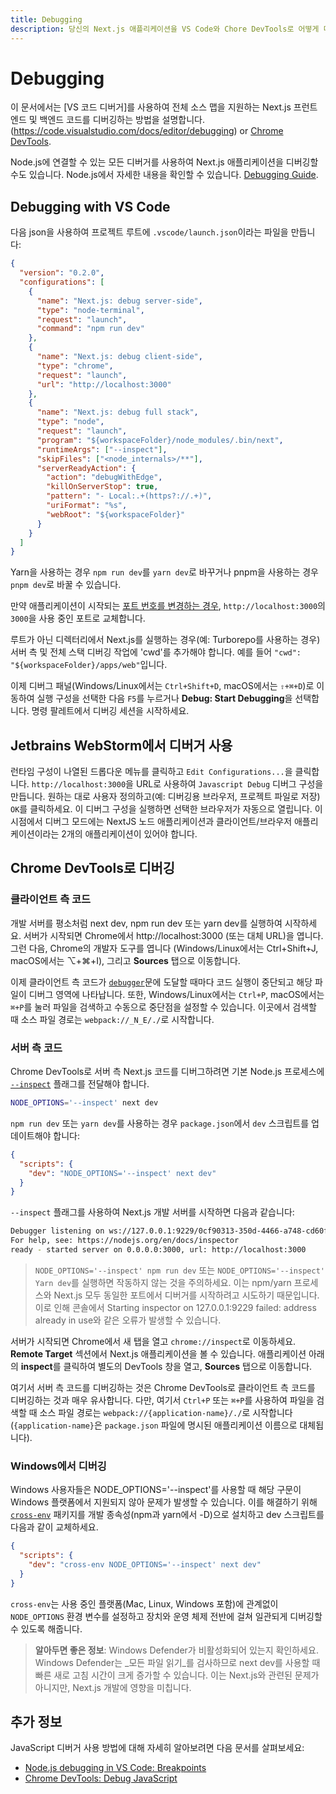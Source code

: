 ```yaml
---
title: Debugging
description: 당신의 Next.js 애플리케이션을 VS Code와 Chore DevTools로 어떻게 디버깅하는지를 배워봅시다.
---
```


# Debugging

이 문서에서는 [VS 코드 디버거]를 사용하여 전체 소스 맵을 지원하는 Next.js 프런트엔드 및 백엔드 코드를 디버깅하는 방법을 설명합니다.
(https://code.visualstudio.com/docs/editor/debugging) or [Chrome DevTools](https://developers.google.com/web/tools/chrome-devtools).

Node.js에 연결할 수 있는 모든 디버거를 사용하여 Next.js 애플리케이션을 디버깅할 수도 있습니다. Node.js에서 자세한 내용을 확인할 수 있습니다. [Debugging Guide](https://nodejs.org/en/docs/guides/debugging-getting-started/).

## Debugging with VS Code

다음 json을 사용하여 프로젝트 루트에 `.vscode/launch.json`이라는 파일을 만듭니다:

```json filename="launch.json"
{
  "version": "0.2.0",
  "configurations": [
    {
      "name": "Next.js: debug server-side",
      "type": "node-terminal",
      "request": "launch",
      "command": "npm run dev"
    },
    {
      "name": "Next.js: debug client-side",
      "type": "chrome",
      "request": "launch",
      "url": "http://localhost:3000"
    },
    {
      "name": "Next.js: debug full stack",
      "type": "node",
      "request": "launch",
      "program": "${workspaceFolder}/node_modules/.bin/next",
      "runtimeArgs": ["--inspect"],
      "skipFiles": ["<node_internals>/**"],
      "serverReadyAction": {
        "action": "debugWithEdge",
        "killOnServerStop": true,
        "pattern": "- Local:.+(https?://.+)",
        "uriFormat": "%s",
        "webRoot": "${workspaceFolder}"
      }
    }
  ]
}
```

Yarn을 사용하는 경우 `npm run dev`를 `yarn dev`로 바꾸거나 pnpm을 사용하는 경우 `pnpm dev`로 바꿀 수 있습니다.

만약 애플리케이션이 시작되는 [포트 번호를 변경하는 경우](/docs/pages/api-reference/next-cli#development), `http://localhost:3000`의 `3000`을 사용 중인 포트로 교체합니다.

루트가 아닌 디렉터리에서 Next.js를 실행하는 경우(예: Turborepo를 사용하는 경우) 서버 측 및 전체 스택 디버깅 작업에 'cwd'를 추가해야 합니다. 예를 들어 `"cwd": "${workspaceFolder}/apps/web"`입니다.

이제 디버그 패널(Windows/Linux에서는 `Ctrl+Shift+D`, macOS에서는 `⇧+⌘+D`)로 이동하여 실행 구성을 선택한 다음 `F5`를 누르거나 **Debug: Start Debugging**을 선택합니다. 명령 팔레트에서 디버깅 세션을 시작하세요.

## Jetbrains WebStorm에서 디버거 사용

런타임 구성이 나열된 드롭다운 메뉴를 클릭하고 `Edit Configurations...`을 클릭합니다. `http://localhost:3000`을 URL로 사용하여 `Javascript Debug` 디버그 구성을 만듭니다. 원하는 대로 사용자 정의하고(예: 디버깅용 브라우저, 프로젝트 파일로 저장) `OK`를 클릭하세요.
이 디버그 구성을 실행하면 선택한 브라우저가 자동으로 열립니다. 이 시점에서 디버그 모드에는 NextJS 노드 애플리케이션과 클라이언트/브라우저 애플리케이션이라는 2개의 애플리케이션이 있어야 합니다.

## Chrome DevTools로 디버깅

### 클라이언트 측 코드

개발 서버를 평소처럼 next dev, npm run dev 또는 yarn dev를 실행하여 시작하세요. 서버가 시작되면 Chrome에서 http://localhost:3000 (또는 대체 URL)을 엽니다. 그런 다음, Chrome의 개발자 도구를 엽니다 (Windows/Linux에서는 Ctrl+Shift+J, macOS에서는 ⌥+⌘+I), 그리고 **Sources** 탭으로 이동합니다.

이제 클라이언트 측 코드가 [`debugger`](https://developer.mozilla.org/docs/Web/JavaScript/Reference/Statements/debugger)문에 도달할 때마다 코드 실행이 중단되고 해당 파일이 디버그 영역에 나타납니다. 또한, Windows/Linux에서는 `Ctrl+P`, macOS에서는 `⌘+P`를 눌러 파일을 검색하고 수동으로 중단점을 설정할 수 있습니다. 이곳에서 검색할 때 소스 파일 경로는 `webpack://_N_E/./`로 시작합니다.

### 서버 측 코드

Chrome DevTools로 서버 측 Next.js 코드를 디버그하려면 기본 Node.js 프로세스에 [`--inspect`](https://nodejs.org/api/cli.html#cli_inspect_host_port) 플래그를 전달해야 합니다.

```bash filename="Terminal"
NODE_OPTIONS='--inspect' next dev
```

`npm run dev` 또는 `yarn dev`를 사용하는 경우 `package.json`에서 `dev` 스크립트를 업데이트해야 합니다:

```json filename="package.json"
{
  "scripts": {
    "dev": "NODE_OPTIONS='--inspect' next dev"
  }
}
```

`--inspect` 플래그를 사용하여 Next.js 개발 서버를 시작하면 다음과 같습니다:

```bash filename="Terminal"
Debugger listening on ws://127.0.0.1:9229/0cf90313-350d-4466-a748-cd60f4e47c95
For help, see: https://nodejs.org/en/docs/inspector
ready - started server on 0.0.0.0:3000, url: http://localhost:3000
```

> `NODE_OPTIONS='--inspect' npm run dev` 또는 `NODE_OPTIONS='--inspect' Yarn dev`를 실행하면 작동하지 않는 것을 주의하세요. 이는 npm/yarn 프로세스와 Next.js 모두 동일한 포트에서 디버거를 시작하려고 시도하기 때문입니다. 이로 인해 콘솔에서 Starting inspector on 127.0.0.1:9229 failed: address already in use와 같은 오류가 발생할 수 있습니다.

서버가 시작되면 Chrome에서 새 탭을 열고 `chrome://inspect`로 이동하세요. **Remote Target** 섹션에서 Next.js 애플리케이션을 볼 수 있습니다. 애플리케이션 아래의 **inspect**를 클릭하여 별도의 DevTools 창을 열고, **Sources** 탭으로 이동합니다.

여기서 서버 측 코드를 디버깅하는 것은 Chrome DevTools로 클라이언트 측 코드를 디버깅하는 것과 매우 유사합니다. 다만, 여기서 `Ctrl+P` 또는 `⌘+P`를 사용하여 파일을 검색할 때 소스 파일 경로는 `webpack://{application-name}/./`로 시작합니다 (`{application-name}`은 `package.json` 파일에 명시된 애플리케이션 이름으로 대체됩니다).

### Windows에서 디버깅

Windows 사용자들은 NODE_OPTIONS='--inspect'를 사용할 때 해당 구문이 Windows 플랫폼에서 지원되지 않아 문제가 발생할 수 있습니다. 이를 해결하기 위해 [`cross-env`](https://www.npmjs.com/package/cross-env) 패키지를 개발 종속성(npm과 yarn에서 -D)으로 설치하고 dev 스크립트를 다음과 같이 교체하세요.

```json filename="package.json"
{
  "scripts": {
    "dev": "cross-env NODE_OPTIONS='--inspect' next dev"
  }
}
```

`cross-env`는 사용 중인 플랫폼(Mac, Linux, Windows 포함)에 관계없이 `NODE_OPTIONS` 환경 변수를 설정하고 장치와 운영 체제 전반에 걸쳐 일관되게 디버깅할 수 있도록 해줍니다.

> **알아두면 좋은 정보**: Windows Defender가 비활성화되어 있는지 확인하세요. Windows Defender는 _모든 파일 읽기_를 검사하므로 next dev를 사용할 때 빠른 새로 고침 시간이 크게 증가할 수 있습니다. 이는 Next.js와 관련된 문제가 아니지만, Next.js 개발에 영향을 미칩니다.

## 추가 정보

JavaScript 디버거 사용 방법에 대해 자세히 알아보려면 다음 문서를 살펴보세요:

- [Node.js debugging in VS Code: Breakpoints](https://code.visualstudio.com/docs/nodejs/nodejs-debugging#_breakpoints)
- [Chrome DevTools: Debug JavaScript](https://developers.google.com/web/tools/chrome-devtools/javascript)
